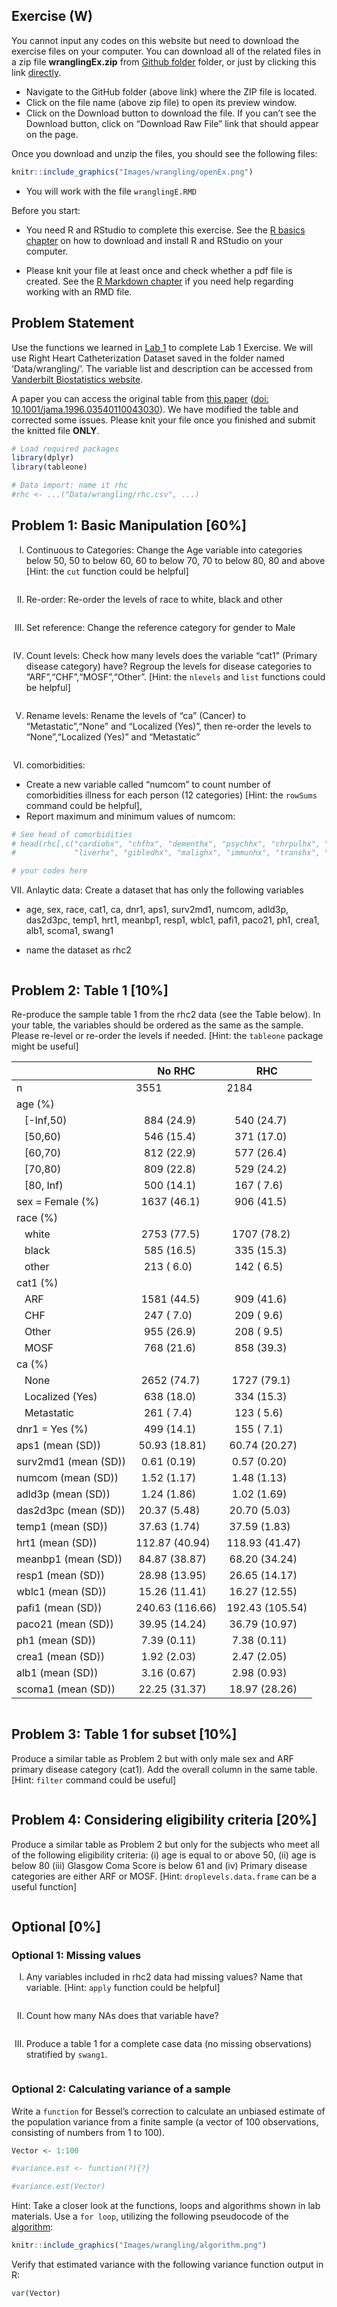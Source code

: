 ## Exercise (W) {.unnumbered}

::: callout-tip
You cannot input any codes on this website but need to download the exercise files on your computer. You can download all of the related files in a zip file **wranglingEx.zip** from [Github folder](https://github.com/ehsanx/EpiMethods/tree/main/LabExercises/) folder, or just by clicking this link [directly](https://github.com/ehsanx/EpiMethods/raw/main/LabExercises/wranglingEx.zip).

-   Navigate to the GitHub folder (above link) where the ZIP file is located.
-   Click on the file name (above zip file) to open its preview window.
-   Click on the Download button to download the file. If you can't see the Download button, click on "Download Raw File" link that should appear on the page.
:::

::: callout-important
Once you download and unzip the files, you should see the following files:
:::

```r
knitr::include_graphics("Images/wrangling/openEx.png")
```
-   You will work with the file `wranglingE.RMD`

::: callout-important
Before you start:

-   You need R and RStudio to complete this exercise. See the [R basics chapter](wrangling1a.html) on how to download and install R and RStudio on your computer.

-   Please knit your file at least once and check whether a pdf file is created. See the [R Markdown chapter](wrangling6.html) if you need help regarding working with an RMD file.  
:::

## Problem Statement

Use the functions we learned in [Lab 1](wrangling.html) to complete Lab 1 Exercise. We will use Right Heart Catheterization Dataset saved in the folder named 'Data/wrangling/'. The variable list and description can be accessed from [Vanderbilt Biostatistics website](https://biostat.app.vumc.org/wiki/pub/Main/DataSets/rhc.html).

A paper you can access the original table from [this paper](https://jamanetwork-com.ezproxy.library.ubc.ca/journals/jama/fullarticle/407990) ([doi: 10.1001/jama.1996.03540110043030](https://pubmed.ncbi.nlm.nih.gov/8782638/)). We have modified the table and corrected some issues. Please knit your file once you finished and submit the knitted file **ONLY**.

```r
# Load required packages
library(dplyr)
library(tableone)
```

```r
# Data import: name it rhc
#rhc <- ...("Data/wrangling/rhc.csv", ...)
```

## Problem 1: Basic Manipulation \[60%\]

(I) Continuous to Categories: Change the Age variable into categories below 50, 50 to below 60, 60 to below 70, 70 to below 80, 80 and above \[Hint: the `cut` function could be helpful\]

```r

```

(II) Re-order: Re-order the levels of race to white, black and other

```r

```

(III) Set reference: Change the reference category for gender to Male

```r

```

(IV) Count levels: Check how many levels does the variable "cat1" (Primary disease category) have? Regroup the levels for disease categories to "ARF","CHF","MOSF","Other". \[Hint: the `nlevels` and `list` functions could be helpful\]

```r

```

(V) Rename levels: Rename the levels of "ca" (Cancer) to "Metastatic","None" and "Localized (Yes)", then re-order the levels to "None","Localized (Yes)" and "Metastatic"

```r

```

(VI) comorbidities:

-   Create a new variable called "numcom" to count number of comorbidities illness for each person (12 categories) \[Hint: the `rowSums` command could be helpful\],
-   Report maximum and minimum values of numcom:

```r
# See head of comorbidities
# head(rhc[,c("cardiohx", "chfhx", "dementhx", "psychhx", "chrpulhx", "renalhx", 
#             "liverhx", "gibledhx", "malighx", "immunhx", "transhx", "amihx")])

# your codes here

```

(VII) Anlaytic data: Create a dataset that has only the following variables

-   age, sex, race, cat1, ca, dnr1, aps1, surv2md1, numcom, adld3p, das2d3pc, temp1, hrt1, meanbp1, resp1, wblc1, pafi1, paco21, ph1, crea1, alb1, scoma1, swang1

-   name the dataset as rhc2

```r

```

## Problem 2: Table 1 \[10%\]

Re-produce the sample table 1 from the rhc2 data (see the Table below). In your table, the variables should be ordered as the same as the sample. Please re-level or re-order the levels if needed. \[Hint: the `tableone` package might be useful\]

|                      | No RHC          | RHC             |
| -------------------- | --------------- | --------------- |
| n                    | 3551            | 2184            |
| age (%)              |                 |                 |
|    [-Inf,50)         |    884 (24.9)   |    540 (24.7)   |
|    [50,60)           |    546 (15.4)   |    371 (17.0)   |
|    [60,70)           |    812 (22.9)   |    577 (26.4)   |
|    [70,80)           |    809 (22.8)   |    529 (24.2)   |
|    [80, Inf)         |    500 (14.1)   |    167 ( 7.6)   |
| sex = Female (%)     |   1637 (46.1)   |    906 (41.5)   |
| race (%)             |                 |                 |
|    white             |   2753 (77.5)   |   1707 (78.2)   |
|    black             |    585 (16.5)   |    335 (15.3)   |
|    other             |    213 ( 6.0)   |    142 ( 6.5)   |
| cat1 (%)             |                 |                 |
|    ARF               |   1581 (44.5)   |    909 (41.6)   |
|    CHF               |    247 ( 7.0)   |    209 ( 9.6)   |
|    Other             |    955 (26.9)   |    208 ( 9.5)   |
|    MOSF              |    768 (21.6)   |    858 (39.3)   |
| ca (%)               |                 |                 |
|    None              |   2652 (74.7)   |   1727 (79.1)   |
|    Localized (Yes)   |    638 (18.0)   |    334 (15.3)   |
|    Metastatic        |    261 ( 7.4)   |    123 ( 5.6)   |
| dnr1 = Yes (%)       |    499 (14.1)   |    155 ( 7.1)   |
| aps1 (mean (SD))     |  50.93 (18.81)  |  60.74 (20.27)  |
| surv2md1 (mean (SD)) |   0.61 (0.19)   |   0.57 (0.20)   |
| numcom (mean (SD))   |   1.52 (1.17)   |   1.48 (1.13)   |
| adld3p (mean (SD))   |   1.24 (1.86)   |   1.02 (1.69)   |
| das2d3pc (mean (SD)) |  20.37 (5.48)   |  20.70 (5.03)   |
| temp1 (mean (SD))    |  37.63 (1.74)   |  37.59 (1.83)   |
| hrt1 (mean (SD))     | 112.87 (40.94)  | 118.93 (41.47)  |
| meanbp1 (mean (SD))  |  84.87 (38.87)  |  68.20 (34.24)  |
| resp1 (mean (SD))    |  28.98 (13.95)  |  26.65 (14.17)  |
| wblc1 (mean (SD))    |  15.26 (11.41)  |  16.27 (12.55)  |
| pafi1 (mean (SD))    | 240.63 (116.66) | 192.43 (105.54) |
| paco21 (mean (SD))   |  39.95 (14.24)  |  36.79 (10.97)  |
| ph1 (mean (SD))      |   7.39 (0.11)   |   7.38 (0.11)   |
| crea1 (mean (SD))    |   1.92 (2.03)   |   2.47 (2.05)   |
| alb1 (mean (SD))     |   3.16 (0.67)   |   2.98 (0.93)   |
| scoma1 (mean (SD))   |  22.25 (31.37)  |  18.97 (28.26)  |

```r

```

## Problem 3: Table 1 for subset \[10%\] 

Produce a similar table as Problem 2 but with only male sex and ARF primary disease category (cat1). Add the overall column in the same table. \[Hint: `filter` command could be useful\]

```r

```

## Problem 4: Considering eligibility criteria \[20%\]

Produce a similar table as Problem 2 but only for the subjects who meet all of the following eligibility criteria: (i) age is equal to or above 50, (ii) age is below 80 (iii) Glasgow Coma Score is below 61 and (iv) Primary disease categories are either ARF or MOSF. \[Hint: `droplevels.data.frame` can be a useful function\]

```r

```

## Optional \[0%\]

### Optional 1: Missing values

(I) Any variables included in rhc2 data had missing values? Name that variable. \[Hint: `apply` function could be helpful\]

```r

```

(II) Count how many NAs does that variable have?

```r

```

(III) Produce a table 1 for a complete case data (no missing observations) stratified by `swang1`.

```r

```

### Optional 2: Calculating variance of a sample

Write a `function` for Bessel's correction to calculate an unbiased estimate of the population variance from a finite sample (a vector of 100 observations, consisting of numbers from 1 to 100).

```r
Vector <- 1:100

#variance.est <- function(?){?}

#variance.est(Vector)
```

Hint: Take a closer look at the functions, loops and algorithms shown in lab materials. Use a `for loop`, utilizing the following pseudocode of the [algorithm](https://en.wikipedia.org/wiki/Algorithms_for_calculating_variance):

```r
knitr::include_graphics("Images/wrangling/algorithm.png")
```

Verify that estimated variance with the following variance function output in R:

```r
var(Vector)
```